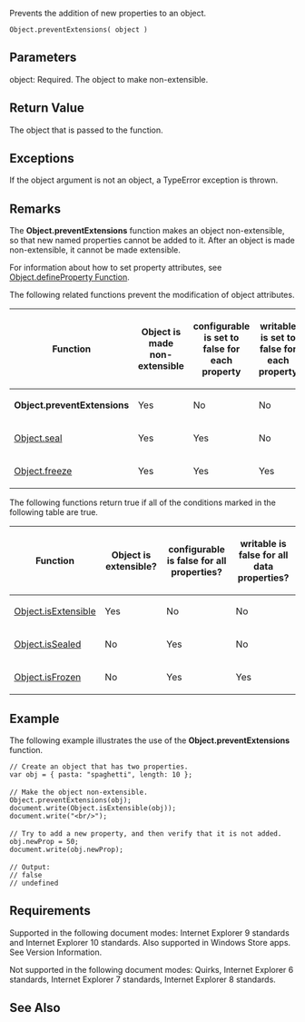 Prevents the addition of new properties to an object.

 Object.preventExtensions( object )

==Parameters==
; object: Required. The object to make non-extensible.

==Return Value==
The object that is passed to the function.


==Exceptions==
If the object argument is not an object, a TypeError exception is thrown.


==Remarks==
The '''Object.preventExtensions''' function makes an object non-extensible, so that new named properties cannot be added to it. After an object is made non-extensible, it cannot be made extensible.

For information about how to set property attributes, see [[Objects/Object/Object.defineProperty|Object.defineProperty Function]].

The following related functions prevent the modification of object attributes.

{| class='wikitable'
|-
! Function
! Object is made non-extensible
! configurable is set to false for each property
! writable is set to false for each property
|-
| '''Object.preventExtensions'''
| Yes
| No
| No
|-
| [[Objects/Object/Object.seal|Object.seal]]
| Yes
| Yes
| No
|-
| [[Objects/Object/Object.freeze|Object.freeze]]
| Yes
| Yes
| Yes
|}
The following functions return true if all of the conditions marked in the following table are true.

{| class='wikitable'
|-
! Function
! Object is extensible?
! configurable is false for all properties?
! writable is false for all data properties?
|-
| [[Objects/Object/Object.isExtensible|Object.isExtensible]]
| Yes
| No
| No
|-
| [[Objects/Object/Object.isSealed|Object.isSealed]]
| No
| Yes
| No
|-
| [[Objects/Object/Object.isFrozen|Object.isFrozen]]
| No
| Yes
| Yes
|}

==Example==
The following example illustrates the use of the '''Object.preventExtensions''' function.

 // Create an object that has two properties.
 var obj = { pasta: "spaghetti", length: 10 };
 
 // Make the object non-extensible.
 Object.preventExtensions(obj);
 document.write(Object.isExtensible(obj));
 document.write("&lt;br/&gt;");
 
 // Try to add a new property, and then verify that it is not added.
 obj.newProp = 50;
 document.write(obj.newProp);
 
 // Output:
 // false
 // undefined

==Requirements==
Supported in the following document modes: Internet Explorer 9 standards and Internet Explorer 10 standards. Also supported in Windows Store apps. See Version Information.

Not supported in the following document modes: Quirks, Internet Explorer 6 standards, Internet Explorer 7 standards, Internet Explorer 8 standards.


==See Also==

              

              

              

              

              
